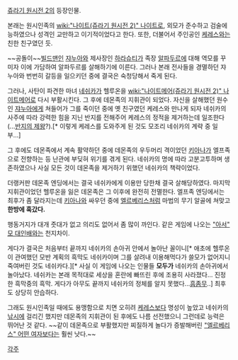 [[쥬라기 원시전 2]]의 등장인물.

본래는 원시인족의 [[wiki:"나이트(쥬라기 원시전 2)" 나이트]]로, 외모가 준수하고 검술에 능하였으나 성격인 교만하고 이기적이었다고 한다. 또한, 더불어서 주인공인 [[케레스]]와는 친한 친구였던 듯.

~~공돌이~~[[빌드맨]]인 [[쟈누아]]와 제사장인 [[하라슈티]]가 족장 [[알파두르]]에 대해 역모를 꾸미자 이에 가담하여 알파두르를 살해하기에 이른다. 그러나 본래 전사들을 경멸하던 쟈누아와 번번히 갈등을 일으키던 중에 결국은 숙청당해서 죽게 된다.

그러나, 사탄이 파견한 마녀 [[네쉬카]]가 헬루온을 [[wiki:"나이트메어(쥬라기 원시전 2)" 나이트메어]]로 다시 부활시킨다. 그 후에 데몬족의 지휘관이 되었다. 자신을 살해했던 원수인 [[쟈누아]]에게 쳐들어가 그를 죽이던 중에 옛 친구였던 케레스와 만나게 되자 네쉬카의 사주에 따라 강력한 힘을 지닌 반지를 전해주어 케레스의 정적을 제거하는데 일조한다(...[[반지의 제왕]]?).[* 이렇게 케레스를 도와주게 된 것도 모조리 네쉬카의 계략 중 일부...]

그 후에도 데몬족에서 계속 활약하던 중에 데몬족의 우두머리 격이었던 [[키아나]]가 엘프족으로 전향하는 등 난관에 부딪혀 위기를 겪게 된다. 네쉬카의 명에 따라 고분고투하며 생존하였으나 사실 모든 것이 데몬족을 제거하기 위했던 네쉬카의 책략이었다.

더랭커판 데몬족 엔딩에서는 결국 네쉬카에게 이용만 당한채 결국 살해당하였다. 마지막 지휘관이었던 헬루온을 잃은 데몬족은 그 이후에 완전히 전멸한다. 엘프족 엔딩에서는 최후가 좀 달라지는데 [[키아나]]와 싸우던 중에 [[엘르베리스]]처럼 마법의 무기 알골에 쳐맞고 '''한방에 훅갔다.'''

행동거지가 대개 줏대가 없고 의리도 없어서 좀 많이 까인다. 같은 게임에 나오는 [["아서" 모 대인배]]와는 천지차이. 

게다가 결국은 처음부터 끝까지 네쉬카의 손아귀 안에서 놀아난 꼴이니[* 애초에 헬루온이 관여했던 모반 계획의 흑막도 네쉬카이며 그를 살려내 이용해먹다가 쓸모가 없어지니 죽여버린 것도 네쉬카다.][* 사실 이 게임에 나오는 인물들 '''모두가''' 네쉬카의 손아귀에서 놀아났다. 네쉬카는 본래 목적대로 세상을 혼란에 빠뜨린 후에 조용히 사라졌다... 진정한 흑막중의 흑막. 게다가 아무도 끝까지 네쉬카의 정체를 알지 못했다...[[흠좀무]]..] 최후도 상당히 안습하다.

그래도 원시인족일 때에도 용맹함으로 치면 오히려 [[케레스]]보다 명성이 높았고 네쉬카의 [[낚시]]에 걸리긴 했지만 데몬족의 지휘관이 된 후에도 나름 선전했으니 그런데로 능력은 뛰어난 것 같다. ~~같이 데몬족으로 부활했지만 찌질하게 놀다가 증발해버린 [["엘르베리스" 어떤 여자]]보다는 훨씬 낫다.~~

[[각주]]
